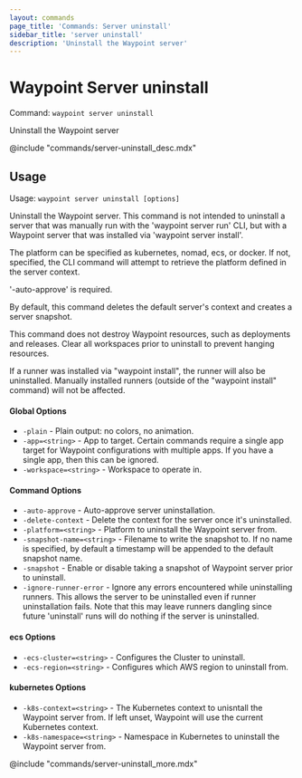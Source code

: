 ```yaml
---
layout: commands
page_title: 'Commands: Server uninstall'
sidebar_title: 'server uninstall'
description: 'Uninstall the Waypoint server'
---
```


# Waypoint Server uninstall

Command: `waypoint server uninstall`

Uninstall the Waypoint server

@include "commands/server-uninstall_desc.mdx"

## Usage

Usage: `waypoint server uninstall [options]`

Uninstall the Waypoint server. This command is not intended to uninstall a
server that was manually run with the 'waypoint server run' CLI, but with
a Waypoint server that was installed via 'waypoint server install'.

The platform can be specified as kubernetes, nomad, ecs, or docker. If not,
specified, the CLI command will attempt to retrieve the platform defined in
the server context.

'-auto-approve' is required.

By default, this command deletes the default server's context and creates
a server snapshot.

This command does not destroy Waypoint resources, such as deployments and
releases. Clear all workspaces prior to uninstall to prevent hanging resources.

If a runner was installed via "waypoint install", the runner will also be
uninstalled. Manually installed runners (outside of the "waypoint install"
command) will not be affected.

#### Global Options

- `-plain` - Plain output: no colors, no animation.
- `-app=<string>` - App to target. Certain commands require a single app target for Waypoint configurations with multiple apps. If you have a single app, then this can be ignored.
- `-workspace=<string>` - Workspace to operate in.

#### Command Options

- `-auto-approve` - Auto-approve server uninstallation.
- `-delete-context` - Delete the context for the server once it's uninstalled.
- `-platform=<string>` - Platform to uninstall the Waypoint server from.
- `-snapshot-name=<string>` - Filename to write the snapshot to. If no name is specified, by default a timestamp will be appended to the default snapshot name.
- `-snapshot` - Enable or disable taking a snapshot of Waypoint server prior to uninstall.
- `-ignore-runner-error` - Ignore any errors encountered while uninstalling runners. This allows the server to be uninstalled even if runner uninstallation fails. Note that this may leave runners dangling since future 'uninstall' runs will do nothing if the server is uninstalled.

#### ecs Options

- `-ecs-cluster=<string>` - Configures the Cluster to uninstall.
- `-ecs-region=<string>` - Configures which AWS region to uninstall from.

#### kubernetes Options

- `-k8s-context=<string>` - The Kubernetes context to unisntall the Waypoint server from. If left unset, Waypoint will use the current Kubernetes context.
- `-k8s-namespace=<string>` - Namespace in Kubernetes to uninstall the Waypoint server from.

@include "commands/server-uninstall_more.mdx"
